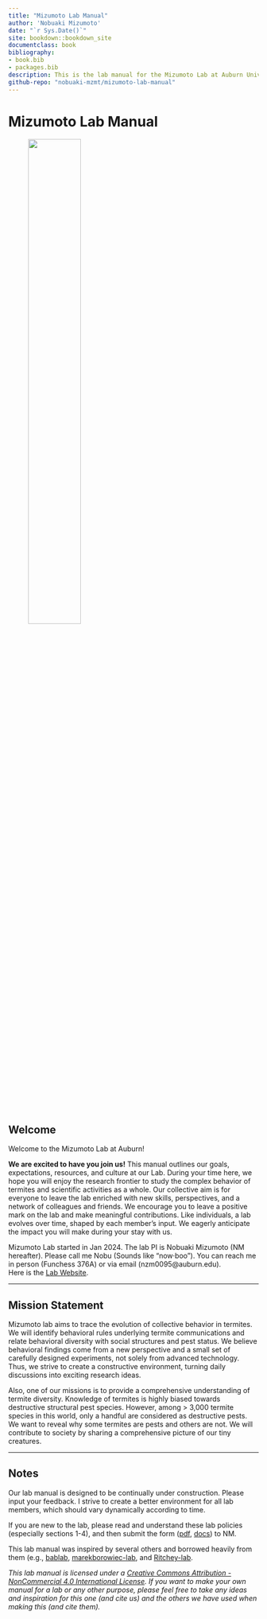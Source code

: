 ```yaml
--- 
title: "Mizumoto Lab Manual"
author: 'Nobuaki Mizumoto'
date: "`r Sys.Date()`"
site: bookdown::bookdown_site
documentclass: book
bibliography:
- book.bib
- packages.bib
description: This is the lab manual for the Mizumoto Lab at Auburn University.
github-repo: "nobuaki-mzmt/mizumoto-lab-manual"
---
```


# Mizumoto Lab Manual
 
![<!--- Mizumoto Lab Logo --->](images/icon.png){width=50% height=50%}
 
## Welcome

Welcome to the Mizumoto Lab at Auburn! 

**We are excited to have you join us!** This manual outlines our goals, expectations, resources, and culture at our Lab. During your time here, we hope you will enjoy the research frontier to study the complex behavior of termites and scientific activities as a whole. Our collective aim is for everyone to leave the lab enriched with new skills, perspectives, and a network of colleagues and friends. We encourage you to leave a positive mark on the lab and make meaningful contributions. Like individuals, a lab evolves over time, shaped by each member's input. We eagerly anticipate the impact you will make during your stay with us.  

Mizumoto Lab started in Jan 2024. The lab PI is Nobuaki Mizumoto (NM hereafter). Please call me Nobu (Sounds like "now·boo"). You can reach me in person (Funchess 376A) or via email (nzm0095@auburn.edu).  
Here is the [Lab Website](https://mizumoto-lab.com/).

----------

## Mission Statement

Mizumoto lab aims to trace the evolution of collective behavior in termites. We will identify behavioral rules underlying termite communications and relate behavioral diversity with social structures and pest status. We believe behavioral findings come from a new perspective and a small set of carefully designed experiments, not solely from advanced technology. Thus, we strive to create a constructive environment, turning daily discussions into exciting research ideas.  
  
Also, one of our missions is to provide a comprehensive understanding of termite diversity. Knowledge of termites is highly biased towards destructive structural pest species. However, among > 3,000 termite species in this world, only a handful are considered as destructive pests. We want to reveal why some termites are pests and others are not. We will contribute to society by sharing a comprehensive picture of our tiny creatures.

----------

## Notes
Our lab manual is designed to be continually under construction. Please input your feedback. I strive to create a better environment for all lab members, which should vary dynamically according to time.  
  
If you are new to the lab, please read and understand these lab policies (especially sections 1-4), and then submit the form ([pdf](https://github.com/nobuaki-mzmt/mizumoto-lab-manual/blob/main/sign_form.pdf), [docs](https://github.com/nobuaki-mzmt/mizumoto-lab-manual/blob/main/sign_form.docs)) to NM.  
  
This lab manual was inspired by several others and borrowed heavily from them (e.g., 
[bablab](https://github.com/bablab/lab_manual), [marekborowiec-lab](https://github.com/marekborowiec/lab-wiki.wiki.git), 
and 
[Ritchey-lab](https://github.com/memobc/memolab-manual).  
    
*This lab manual is licensed under a [Creative Commons Attribution - NonCommercial 4.0 International License](https://creativecommons.org/licenses/by-nc/4.0/). If you want to make your own manual for a lab or any other purpose, please feel free to take any ideas and inspiration for this one (and cite us) and the others we have used when making this (and cite them).*

